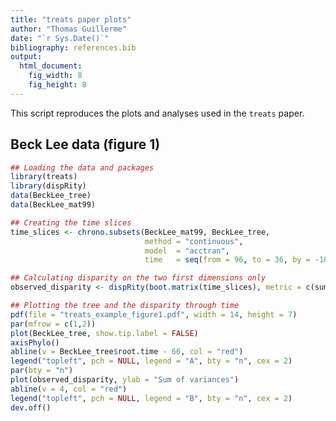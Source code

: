 ```yaml
---
title: "treats paper plots"
author: "Thomas Guillerme"
date: "`r Sys.Date()`"
bibliography: references.bib
output:
  html_document:
    fig_width: 8
    fig_height: 8
---
```


This script reproduces the plots and analyses used in the `treats` paper.

## Beck Lee data (figure 1)

```r
## Loading the data and packages
library(treats)
library(dispRity)
data(BeckLee_tree)
data(BeckLee_mat99)

## Creating the time slices
time_slices <- chrono.subsets(BeckLee_mat99, BeckLee_tree,
                              method = "continuous",
                              model  = "acctran",
                              time   = seq(from = 96, to = 36, by = -10))

## Calculating disparity on the two first dimensions only
observed_disparity <- dispRity(boot.matrix(time_slices), metric = c(sum, variances), dimensions = c(1,2))

## Plotting the tree and the disparity through time
pdf(file = "treats_example_figure1.pdf", width = 14, height = 7)
par(mfrow = c(1,2))
plot(BeckLee_tree, show.tip.label = FALSE)
axisPhylo()
abline(v = BeckLee_tree$root.time - 66, col = "red")
legend("topleft", pch = NULL, legend = "A", bty = "n", cex = 2)
par(bty = "n")
plot(observed_disparity, ylab = "Sum of variances")
abline(v = 4, col = "red")
legend("topleft", pch = NULL, legend = "B", bty = "n", cex = 2)
dev.off()
```